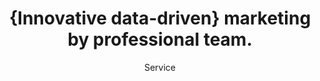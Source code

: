 ---
title: "{Innovative data-driven} marketing by professional team."
subtitle: "Service"
meta_text: "{Strategical} marketing <br> excellency"
description: "Consumers today rely heavily on digital means to research products. We research a brand of bldend engaging with it, according to the meanwhile, 51% of consumers"
---